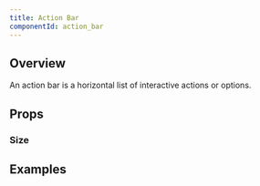 ```yaml
---
title: Action Bar
componentId: action_bar
---
```



## Overview

An action bar is a horizontal list of interactive actions or options.

<Overview component="ActionBar" />

## Props

<PropertyOverview component="ActionBar" />

### Size

<PropertyPreview component="ActionBar" property="menu" />

## Examples

<Examples component="ActionBar" />
